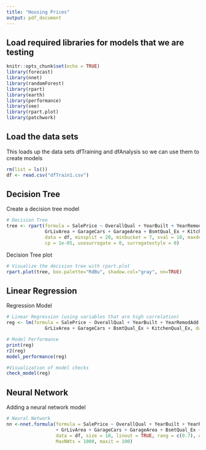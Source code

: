 ```yaml
---
title: "Housing Prices"
output: pdf_document
---
```



## Load required libraries for models that we are testing
```r
knitr::opts_chunk$set(echo = TRUE)
library(forecast)
library(nnet)
library(randomForest)
library(rpart)
library(earth)
library(performance)
library(see)
library(rpart.plot)
library(patchwork)
```

## Load the data sets

This loads up the data sets dfTraining and dfAnalysis so we can use them to create models
```r
rm(list = ls())
df <- read.csv("dfTrain1.csv") 
```

## Decision Tree
Create a decision tree model
```r
# Decision Tree
tree <- rpart(formula = SalePrice ~ OverallQual + YearBuilt + YearRemodAdd + TotalBsmtSF +
              GrLivArea + GarageCars + GarageArea + BsmtQual_Ex + KitchenQual_Ex, 
              data = df, minsplit = 20, minbucket = 7, xval = 10, maxdepth = 20, 
              cp = 1e-05, usesurrogate = 0, surrogatestyle = 0)

```
Decision Tree plot
```r
# Visualize the decision tree with rpart.plot
rpart.plot(tree, box.palette="RdBu", shadow.col="gray", nn=TRUE)
```


## Linear Regression
Regression Model
```r
# Linear Regression (using variables that are high correlation)
reg <- lm(formula = SalePrice ~ OverallQual + YearBuilt + YearRemodAdd + TotalBsmtSF + 
              GrLivArea + GarageCars + BsmtQual_Ex + KitchenQual_Ex, data = df)

# Model Performance
print(reg)
r2(reg)
model_performance(reg)

#Visualization of model checks
check_model(reg)
```

## Neural Network

Adding a neural network model

```r
# Neural Network
nn <-nnet.formula(formula = SalePrice ~ OverallQual + YearBuilt + YearRemodAdd + TotalBsmtSF
                  + GrLivArea + GarageCars + GarageArea + BsmtQual_Ex + KitchenQual_Ex, 
                  data = df, size = 10, linout = TRUE, rang = c(0.7), decay = 0.1, 
                  MaxNWts = 1000, maxit = 100)

```

